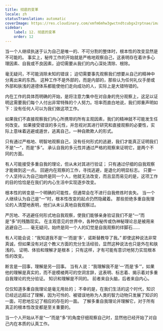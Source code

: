 ```yaml
---
title: 彻底的变革
locale: zh
statusTranslation: automatic
coverImage: https://res.cloudinary.com/xmfm6mhw3gwctndtcubgx2rptnae/image/upload/v1740468922/small_cover_tratado_de_psicologia_revolucionaria_a4c0dca4e0.webp
sidebar:
    label: 12. 彻底的变革
    order: 12
---
```

当一个人继续执迷于认为自己是唯一的、不可分割的整体时，根本性的改变显然是不可能的。 事实上，秘传工作的开始就是严格地观察自己，这表明存在着许多心理因素、自我或不良因素，迫切需要从我们的内心深处清除、根除。

毫无疑问，不可能消除未知的错误； 迫切需要事先观察我们想要从自己的精神中分离出来的东西。 这种工作不是外部的，而是内部的，那些认为任何礼仪手册或外部和肤浅的道德体系都能使他们走向成功的人，实际上是大错特错的。

内在工作的具体而明确的开始，是将注意力集中在对自身的充分观察上，这足以证明这需要我们每个人付出非常特殊的个人努力。坦率而直白地说，我们郑重声明如下：没有任何人可以为我们做这项工作。

如果我们不直接观察我们内心所携带的所有主观因素，我们的精神就不可能发生任何改变。 如果接受错误的多元性，并忽视对其进行研究和直接观察的必要性，实际上意味着逃避或遁世，逃离自己，一种自欺欺人的形式。

只有通过严格地、明智地观察自己，没有任何形式的逃避，我们才能真正证明我们不是“一”，而是“多”。 承认自我的多元性并通过严格的观察来证明它，是两个不同的方面。

有人可能接受多重自我的理论，但从未对其进行验证； 只有通过仔细的自我观察才能做到这一点。 回避内在观察的工作，寻找逃避，是退化的明显标志。 只要一个人坚持认为自己始终是同一个人，他就无法改变，而且显而易见的是，这项工作的目的恰恰是在我们的内心生活中实现逐步改变。

根本性的转变是一个明确的可能性，但通常会在不进行自我修炼时丧失。 当一个人继续认为自己是“一”时，根本性改变的起点仍然隐藏着。 那些拒绝多重自我理论的人清楚地表明，他们从未认真地自我观察过。

严厉地、不逃避任何形式地自我观察，使我们能够亲身验证我们不是“一”而是“多”的残酷现实。 在主观意见的世界中，各种伪秘传或伪神秘理论总是被用来逃避自己…… 毫无疑问，始终是同一个人的幻觉是自我观察的绊脚石……

有人可能会说：“我知道我不是‘一’而是‘多’，诺斯替教导了我。” 即使这种说法非常真诚，但如果没有对这个教义方面的充分生活经验，显然这种说法也只是外在和肤浅的。 证明、体验和理解才是根本； 只有这样，才有可能有意识地努力实现根本性的改变。

断言是一回事，理解是另一回事。 当有人说：“我理解我不是‘一’而是‘多’”，如果他的理解是真实的，而不是模棱两可的空洞言辞，这表明、标志着、揭示着对多重自我理论的充分验证。 知识和理解是不同的。 前者来自头脑，后者来自内心。

仅仅知道多重自我理论是毫无用处的； 不幸的是，在我们生活的这个时代，知识已经远远超过了理解，因为可怜的、被错误地称为人类的智力动物只发展了知识的一面，可悲地忘记了相应的存在的一面。 了解多重自我理论并理解它，对于所有真正的根本性改变都是至关重要的。

当一个人开始从不是“一”而是“多”的角度仔细观察自己时，显然他已经开始了对自己内在本质的认真工作。

